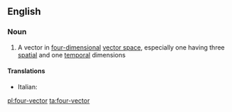 ==English==

===Noun===
{{wikipedia}}
{{en-noun|head=[[four]]-[[vector]]}}

# {{mathematics}} A vector in [[four-dimensional]] [[vector space]], especially one having three [[spatial]] and one [[temporal]] dimensions

====Translations====
{{trans-top|vector in four-dimensional vector space}}
* Italian: {{t-|it|quadrivettore|m}}
{{trans-mid}}
{{trans-bottom}}

[[pl:four-vector]]
[[ta:four-vector]]